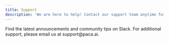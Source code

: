 ```yaml
---
title: Support
description: 'We are here to help! Contact our support team anytime for quick assistance.'
---
```



<CardGroup cols={2}>
  <Card
    title="Join Slack Community"
    icon="slack"
    href="https://join.slack.com/t/paca-ai/shared_invite/zt-2mpyadhut-i_jb1g0cL073uq71DG0YlA"
  >
    Find the latest announcements and community tips on Slack.
  </Card>
  <Card
    title="Email Paca Team"
    icon="email"
    href="mailto:support@paca.ai"
  >
    For additional support, please email us at support@paca.ai.
  </Card>
</CardGroup>


